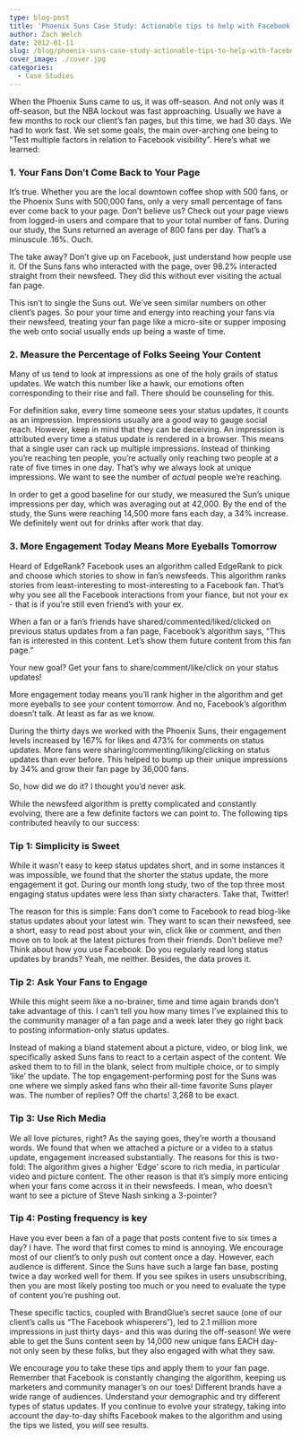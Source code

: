 ```yaml
---
type: blog-post
title: 'Phoenix Suns Case Study: Actionable tips to help with Facebook engagement'
author: Zach Welch
date: 2012-01-11
slug: /blog/phoenix-suns-case-study-actionable-tips-to-help-with-facebook-engagement
cover_image: ./cover.jpg
categories:
  - Case Studies
---
```


When the Phoenix Suns came to us, it was off-season. And not only was it off-season, but the NBA lockout was fast approaching. Usually we have a few months to rock our client’s fan pages, but this time, we had 30 days. We had to work fast. We set some goals, the main over-arching one being to “Test multiple factors in relation to Facebook visibility”. Here’s what we learned:

### 1. Your Fans Don’t Come Back to Your Page

It’s true. Whether you are the local downtown coffee shop with 500 fans, or the Phoenix Suns with 500,000 fans, only a very small percentage of fans ever come back to your page. Don’t believe us? Check out your page views from logged-in users and compare that to your total number of fans. During our study, the Suns returned an average of 800 fans per day. That’s a minuscule .16%. Ouch.

The take away? Don’t give up on Facebook, just understand how people use it. Of the Suns fans who interacted with the page, over 98.2% interacted straight from their newsfeed. They did this without ever visiting the actual fan page.

This isn’t to single the Suns out. We’ve seen similar numbers on other client’s pages. So pour your time and energy into reaching your fans via their newsfeed, treating your fan page like a micro-site or supper imposing the web onto social usually ends up being a waste of time.

### 2. Measure the Percentage of Folks Seeing Your Content

Many of us tend to look at impressions as one of the holy grails of status updates. We watch this number like a hawk, our emotions often corresponding to their rise and fall. There should be counseling for this.

For definition sake, every time someone sees your status updates, it counts as an impression. Impressions usually are a good way to gauge social reach. However, keep in mind that they can be deceiving. An impression is attributed every time a status update is rendered in a browser. This means that a single user can rack up multiple impressions. Instead of thinking you’re reaching ten people, you’re actually only reaching two people at a rate of five times in one day. That’s why we always look at unique impressions. We want to see the number of _actual_ people we’re reaching.

In order to get a good baseline for our study, we measured the Sun’s unique impressions per day, which was averaging out at 42,000. By the end of the study, the Suns were reaching 14,500 more fans each day, a 34% increase. We definitely went out for drinks after work that day.

### 3. More Engagement Today Means More Eyeballs Tomorrow

Heard of EdgeRank? Facebook uses an algorithm called EdgeRank to pick and choose which stories to show in fan’s newsfeeds. This algorithm ranks stories from least-interesting to most-interesting to a Facebook fan. That’s why you see all the Facebook interactions from your fiance, but not your ex - that is if you’re still even friend’s with your ex.

When a fan or a fan’s friends have shared/commented/liked/clicked on previous status updates from a fan page, Facebook’s algorithm says, “This fan is interested in this content. Let’s show them future content from this fan page.”

Your new goal? Get your fans to share/comment/like/click on your status updates!

More engagement today means you’ll rank higher in the algorithm and get more eyeballs to see your content tomorrow. And no, Facebook’s algorithm doesn’t talk. At least as far as we know.

During the thirty days we worked with the Phoenix Suns, their engagement levels increased by 167% for likes and 473% for comments on status updates. More fans were sharing/commenting/liking/clicking on status updates than ever before. This helped to bump up their unique impressions by 34% and grow their fan page by 36,000 fans.

So, how did we do it? I thought you’d never ask.

While the newsfeed algorithm is pretty complicated and constantly evolving, there are a few definite factors we can point to. The following tips contributed heavily to our success:

### Tip 1: Simplicity is Sweet

While it wasn’t easy to keep status updates short, and in some instances it was impossible, we found that the shorter the status update, the more engagement it got. During our month long study, two of the top three most engaging status updates were less than sixty characters. Take that, Twitter!

The reason for this is simple: Fans don’t come to Facebook to read blog-like status updates about your latest win. They want to scan their newsfeed, see a short, easy to read post about your win, click like or comment, and then move on to look at the latest pictures from their friends. Don’t believe me? Think about how you use Facebook. Do you regularly read long status updates by brands? Yeah, me neither. Besides, the data proves it.

### Tip 2: Ask Your Fans to Engage

While this might seem like a no-brainer, time and time again brands don’t take advantage of this. I can’t tell you how many times I’ve explained this to the community manager of a fan page and a week later they go right back to posting information-only status updates.

Instead of making a bland statement about a picture, video, or blog link, we specifically asked Suns fans to react to a certain aspect of the content. We asked them to to fill in the blank, select from multiple choice, or to simply ‘like’ the update. The top engagement-performing post for the Suns was one where we simply asked fans who their all-time favorite Suns player was. The number of replies? Off the charts! 3,268 to be exact.

### Tip 3: Use Rich Media

We all love pictures, right? As the saying goes, they’re worth a thousand words. We found that when we attached a picture or a video to a status update, engagement increased substantially. The reasons for this is two-fold: The algorithm gives a higher ‘Edge’ score to rich media, in particular video and picture content. The other reason is that it’s simply more enticing when your fans come across it in their newsfeeds. I mean, who doesn’t want to see a picture of Steve Nash sinking a 3-pointer?

### Tip 4: Posting frequency is key

Have you ever been a fan of a page that posts content five to six times a day? I have. The word that first comes to mind is annoying. We encourage most of our client’s to only push out content once a day. However, each audience is different. Since the Suns have such a large fan base, posting twice a day worked well for them. If you see spikes in users unsubscribing, then you are most likely posting too much or you need to evaluate the type of content you’re pushing out.

These specific tactics, coupled with BrandGlue’s secret sauce (one of our client’s calls us “The Facebook whisperers”), led to 2.1 million more impressions in just thirty days- and this was during the off-season! We were able to get the Suns content seen by 14,000 new unique fans EACH day- not only seen by these folks, but they also engaged with what they saw.

We encourage you to take these tips and apply them to your fan page. Remember that Facebook is constantly changing the algorithm, keeping us marketers and community manager’s on our toes! Different brands have a wide range of audiences. Understand your demographic and try different types of status updates. If you continue to evolve your strategy, taking into account the day-to-day shifts Facebook makes to the algorithm and using the tips we listed, you _will_ see results.
